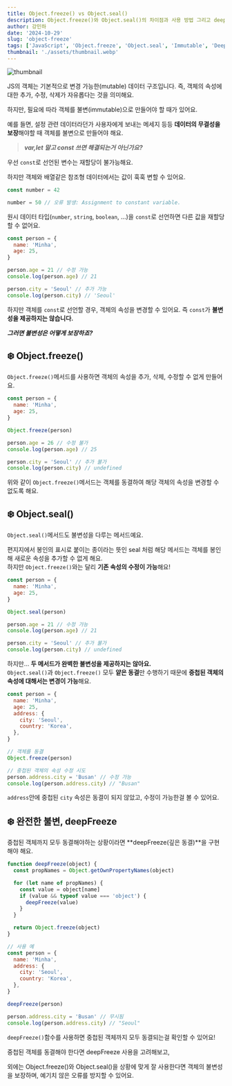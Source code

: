 ```yaml
---
title: Object.freeze() vs Object.seal()
description: Object.freeze()와 Object.seal()의 차이점과 사용 방법 그리고 deepFreeze 구현 방법에 대해서 작성했어요.
author: 강민하
date: '2024-10-29'
slug: 'object-freeze'
tags: ['JavaScript', 'Object.freeze', 'Object.seal', 'Immutable', 'Deep Freeze']
thumbnail: './assets/thumbnail.webp'
---
```


![thumbnail](./assets/thumbnail.webp)

JS의 객체는 기본적으로 변경 가능한(mutable) 데이터 구조입니다. 즉, 객체의 속성에 대한 추가, 수정, 삭제가 자유롭다는 것을 의미해요.

하지만, 필요에 따라 객체를 불변(immutable)으로 만들어야 할 때가 있어요.

예를 들면, 설정 관련 데이터라던가 사용자에게 보내는 메세지 등등 **데이터의 무결성을 보장**해야할 때 객체를 불변으로 만들어야 해요.

> **_var,let 말고 const 쓰면 해결되는거 아닌가요?_**

우선 `const`로 선언된 변수는 재할당이 불가능해요.

하지만 객체와 배열같은 참조형 데이터에서는 값이 훅훅 변할 수 있어요.

```javascript
const number = 42

number = 50 // 오류 발생: Assignment to constant variable.
```

원시 데이터 타입(`number`, `string`, `boolean`, ...)을 `const`로 선언하면 다른 값을 재할당할 수 없어요.

```javascript
const person = {
  name: 'Minha',
  age: 25,
}

person.age = 21 // 수정 가능
console.log(person.age) // 21

person.city = 'Seoul' // 추가 가능
console.log(person.city) // 'Seoul'
```

하지만 객체를 `const`로 선언할 경우, 객체의 속성을 변경할 수 있어요. 즉 `const`가 **불변성을 제공하지는 않습니다.**

**_그러면 불변성은 어떻게 보장하죠?_**

## ❄️ Object.freeze()

`Object.freeze()`메서드를 사용하면 객체의 속성을 추가, 삭제, 수정할 수 없게 만들어요.

```javascript
const person = {
  name: 'Minha',
  age: 25,
}

Object.freeze(person)

person.age = 26 // 수정 불가
console.log(person.age) // 25

person.city = 'Seoul' // 추가 불가
console.log(person.city) // undefined
```

위와 같이 `Object.freeze()`메서드는 객체를 동결하여 해당 객체의 속성을 변경할 수 없도록 해요.

## ❄️ Object.seal()

`Object.seal()`메서드도 불변성을 다루는 메서드예요.

편지지에서 봉인의 표시로 붙이는 종이라는 뜻인 seal 처럼 해당 메서드는 객체를 봉인해 새로운 속성을 추가할 수 없게 해요.  
하지만 `Object.freeze()`와는 달리 **기존 속성의 수정이 가능**해요!

```javascript
const person = {
  name: 'Minha',
  age: 25,
}

Object.seal(person)

person.age = 21 // 수정 가능
console.log(person.age) // 21

person.city = 'Seoul' // 추가 불가
console.log(person.city) // undefined
```

하지만... **두 메서드가 완벽한 불변성을 제공하지는 않아요.**  
`Object.seal()`과 `Object.freeze()` 모두 **얕은 동결**만 수행하기 때문에 **중첩된 객체의 속성에 대해서는 변경이 가능**해요.

```javascript
const person = {
  name: 'Minha',
  age: 25,
  address: {
    city: 'Seoul',
    country: 'Korea',
  },
}

// 객체를 동결
Object.freeze(person)

// 중첩된 객체의 속성 수정 시도
person.address.city = 'Busan' // 수정 가능
console.log(person.address.city) // "Busan"
```

`address`안에 중첩된 `city` 속성은 동결이 되지 않았고, 수정이 가능한걸 볼 수 있어요.

## ❄️ 완전한 불변, deepFreeze

중첩된 객체까지 모두 동결해야하는 상황이라면 **deepFreeze(깊은 동결)**을 구현해야 해요.

```javascript
function deepFreeze(object) {
  const propNames = Object.getOwnPropertyNames(object)

  for (let name of propNames) {
    const value = object[name]
    if (value && typeof value === 'object') {
      deepFreeze(value)
    }
  }

  return Object.freeze(object)
}

// 사용 예
const person = {
  name: 'Minha',
  address: {
    city: 'Seoul',
    country: 'Korea',
  },
}

deepFreeze(person)

person.address.city = 'Busan' // 무시됨
console.log(person.address.city) // "Seoul"
```

`deepFreeze()`함수를 사용하면 중첩된 객체까지 모두 동결되는걸 확인할 수 있어요!

중첩된 객체를 동결해야 한다면 deepFreeze 사용을 고려해보고,

외에는 Object.freeze()와 Object.seal()을 상황에 맞게 잘 사용한다면 객체의 불변성을 보장하며, 예기치 않은 오류를 방지할 수 있어요.
